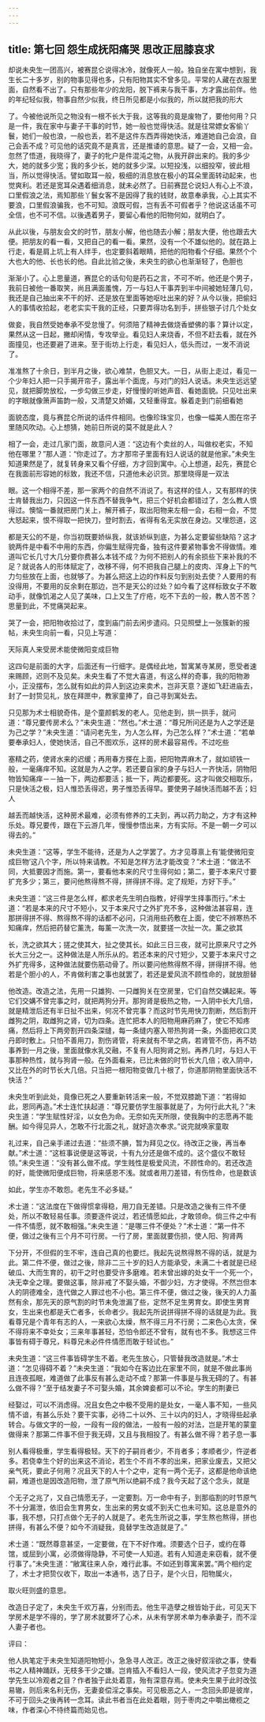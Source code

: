 ```yaml
---
---
---
```

title: 第七回 怨生成抚阳痛哭 思改正屈膝哀求
---



却说未央生一团高兴，被赛昆仑说得冰冷，就像死人一般。独自坐在寓中想到，我生长二十多岁，别的物事见得也多，只有阳物其实不曾多见。平常的人藏在衣服里面，自然看不出了。只有那些年少的龙阳，脱下裤来与我干事，方才露出前伴。他的年纪轻似我，物事自然少似我，终日所见都是小似我的，所以就把我的形大

了。今被他说所见之物没有一根不长大于我，这等我的竟是废物了，要他何用？只是一件，我在家中与妻子干事的时节，她一般也觉得快活。就是往常嫖女客偷丫鬟，她们一般也浪，一般也丢，若不是这件东西弄得她快活，难道她自己会浪，自己会丢不成？可见他的话究竟不是真言，还是推诿的意思。疑了一会，又相一会。忽然了悟道，我晓得了，妻子的牝户是件混沌之物，从我开辟出来的。我的多少大，她的就多少宽；我的多少长，她的就多少深。以短投浅，以细投窄，彼此相当，所以觉得快活。譬如取耳一般，极细的消息放在极小的耳朵里面转动起来，也觉爽利。若还是宽耳朵遇着细消息，就未必然了。日前赛昆仑说妇人有心上不浪，口里假浪之法，焉知那些丫鬟女客不是因得了我的钱财，故意奉承我，心上其实不要浪，口里假浪骗我，也不可知。浪既可假，岂有丢不可假者乎？他说这话虽不可全信，也不可不信。以後遇着男子，要留心看他的阳物何如，就明白了。

从此以後，与朋友会文的时节，朋友小解，他也随去小解；朋友大便，他也跟去大便。把朋友的看一看，又把自己的看一看。果然，没有一个不雄似他的。就在路上行走，看是肩上坑上有人绊手，也定要斜着眼睛，把他的阳物看个仔细。果然个个大也大的他、长也长的他。自此比验之後，未央生的欲心也渐渐轻了，色胆也

渐渐小了。心上思量道，赛昆仑的话句句是药石之言，不可不听。他还是个男子，我前日被他一番取笑，尚且满面羞愧，万一与妇人干事弄到半中间被她轻薄几句，我还是自己抽出来不干的好、还是放在里面等她呕吐出来的好？从今以後，把偷妇人的事情收拾起，老老实实干我的正经，只要弄得功名到手，拼些银子讨几个处女

做妾，我自然受她奉承不受怠慢了。何须陪了精神去做烧香塑佛的事？算计以定，果然从这一日起，撇却闲情，专攻举业。看见妇人来烧香，不但不赶去看，就在外面撞见，也还要避了进来。至于街坊上行走，看见妇人，低头而过，一发不消说了。

准准熬了十余日，到半月之後，欲心难禁，色胆又大。一日，从街上走过，看见一个少年妇人把一只手揭开帘子，露出半个面庞，与对门的妇人说话。未央生远远望见，就把脚势放松，一步勾做三步走，好慢慢的听她声音、看她面貌。只见吐出来的字眼就像箫声笛韵一般，又清楚又娇媚，又轻重得宜。躲着走到门前细看她

面貌态度，竟与赛昆仑所说的话件件相同。也像珍珠宝贝，也像一幅美人图在帘子里随风吹动。心上想猜，她前日所说的莫不就是此人？

相了一会，走过几家门面，故意问人道：“这边有个卖丝的人，叫做权老实，不知他在哪里？”那人道：“你走过了。方才那帘子里面有妇人说话的就是他家。”未央生知道果然是了，就复转身来又看个仔细，方才回到寓中。心上想道，起先，赛昆仑在我面前形容她的标致，我还不信，只道他未必识货。那里晓得是一双法

眼。这一个相得不差，那一家两个的自然不消说了。有这样的佳人，又有那样的侠士肯替我出力，只因这一件东西不替我争气，把三个好机会都错过了，怎么教人恨得过。懊恼一番就把房门关上，解开裤子，取出阳物来左相一会，右相一会，不觉大怒起来，恨不得取一把快刀，登时割去，省得有名无实放在身边。又埋怨道，这

都是天公的不是，你当初既要娇纵我，就该娇纵到底，为甚么定要留些缺陷？这才貌两件是中看不中用的东西，你偏生赋得完备，独有这件要紧物事舍不得做情。难道叫它长几寸大几分要你费甚么本钱不成？为何不把别人的有余损些下来补我的不足？就说各人的形体赋定了，改移不得，何不把我自己腿上的皮肉、浑身上下的气力匀些放在上面，也就够了。为甚么把这上边的作料反匀到别处去使？人要用的有没得用，不要用的反余剩在那边，岂不是天公的过处？如今看了这样标致女子不敢动手，就像饥渴之人见了美味，口上又生了疔疮，吃不下去的一般，教人苦不苦？思量到此，不觉痛哭起来。

哭了一会，把阳物收拾过了，度到庙门前去闲步遣闷。只见照壁上一张簇新的报帖，未央生向前一看，只见上写道：

天际真人来受房术能使微阳变成巨物

这四句是前面的大字，后面还有一行细字。是偶经此地，暂寓某寺某房，愿受者速来赐顾，迟则不及见矣。未央生看了不觉大喜道，有这么样的奇事，我的阳物渺小，正没摆布，怎么就有如此的异人到这边来卖术，岂非天意？遂如飞赶进庙去，封了一封贽见礼，放在拜匣中，教家童捧了，自己寻到寓处去。

只见那为术士相貌奇伟，是个童颜鹤发的老人。见他走到，拱一拱手，就问道：“尊兄要传房术么？”未央生道：“然也。”术士道：“尊兄所问还是为人之学还是为己之学？”未央生道：“请问老先生，为人怎么样，为己怎么样？”术士道：“若单要奉承妇人，使她快活，自己不图欢乐，这样的房术最容易传。不过吃些

塞精之药，使肾水来的迟缓；再用春方搽在上面，把阳物弄麻木了，就如顽铁一般，一毫痛痒不知。这就是为人之学。若还要自家的身子与妇人一齐快活，阴物阳物皆知痛痒－－抽一下，两边都要活；抵一下，两边都要死。这才叫做交相取乐，只是快活之极，妇人惟恐丢得迟，男子惟恐丢得早。要使男子越快活而越不丢；妇人

越丢而越快活，这种房术最难，必须有修养的工夫到，再以药力助之，方才有这种乐处。尊兄要传，跟在下云游几年，慢慢参悟出来，方有实际。不是一朝一夕可以得去的。”

未央生道：“这等，学生不能待，还是为人之学罢了。方才见尊禀上有‘能使微阳变成巨物’这八个字，所以特来请教。不知是怎样方法才能改变？”术士道：“做法不同，大抵要因才而施。第一，要看他本来的尺寸生得何如；第二，要于本来尺寸要扩充多少；第三，要问他熬得熬不得，拼得拼不得。定了规矩，方好下手。”

未央生道：“这三件是怎么样，都求老先生明白指教，好得学生择事而行。”术士道：“若是本来的尺寸不短小，又于本来尺寸之外扩充不多，这种做法甚容易，连那拼得拼不得、熬得熬不得的话都不必问，只消用些药敷在上面，使它不辨寒热不知痛痒，然后把药替它薰洗，每薰一次洗一次，就要搓一次扯一次。薰之欲其

长，洗之欲其大；搓之使其大，扯之使其长。如此三日三夜，就可比原来尺寸之外长大三分之一。这种做法是人所乐从的。若还本来的尺寸短少，又要于本来尺寸之外扩充得多，这种做法就要伤筋动骨了。所以要问他熬得熬不得，拼得拼不得。他若是个胆小的人，不肯做利害之事也就罢了，若还是爱风流不顾性命的，就放胆替

他改造。改造之法，先用一只雄狗、一只雌狗关在空房里，它们自然交媾起来。等它们交媾不曾完事之时，就把两狗分开。那狗肾是极热之物，一入阴中长大几倍，就是精泄后还有半日扯不出来，何况不曾完事？而这时节先用快刀割断，然后割开雌狗之阴，取雌狗之肾，切为四条。连忙把本人的阳物用麻药麻了，使它不知疼痛，然后将上下两旁割开四条深缝，每一条缝内塞入带热狗肾一条，外面把收口灵丹即时敷上。只怕不善用刀，割伤肾管，将来就有不举之病，若肾管不伤，再不妨事养到一月之後，里面就像水乳交融，不复有人阳狗肾之别。再养几时，与妇人干事那种热性，就与狗肾一般。在外面看来，已比未做的时节长大几倍；收入阴中，又比在外的时节长大几倍。只当把一根阳物变做几十根了，你道那阴物里面快活不快活？”

未央生听到此处，竟像已死之人要重新转活来一般，不觉双膝跪下道：“若得如此，恩同再造。”术士连忙扶起道：“尊兄要仿学生服事就是了，为何行此大礼？”未央生道：“学生赋性好淫，以女色为命。无奈如先天所限，使我胸中的志愿再不能酬。如今得见异人，怎敢不行北面之礼，就好造次奉求。”说完就唤家童取

礼过来，自己亲手递过去道：“些须不腆，暂为拜见之仪。待改正之後，再当奉献。”术士道：“这桩事说便是这等说，十有九分还是做不成的。这个盛仪不敢轻领。”未央生道：“没有甚么做不成。学生贱性是极爱风流，不顾性命的。若还改造的好，能使微阳便成巨物，将来感恩不浅。就或者用刀差错，有伤性命，也是数该

如此，学生亦不敢怨。老先生不必多疑。”

术士道：“这法度在下做得惯拿得稳，用刀自无差错。只是改造之後有三件不便处，所以不敢轻易任事。须要逐件说过，若还情愿如此，才敢领命。倘三件之中有一件不情愿，就不敢相强。”未央生道：“是哪三件不便处？”术士道：“第一件不便，做过之後有三个月不可行房。一行了房，里面就要伤损，使人阳、狗肾两

下分开，不但假的生不牢，连自己真的也要烂。我起先说熬得熬不得的话，就是为此。第二件不便，做过之後，除非二三十岁的妇人方能承受，未满二十者就是已经破瓜、大而生育的，初干之时也要受许多磨难。若未曾出嫁的处女干一个死一个，决无幸全之理。要做这事，除非戒了不娶头婚，不御少妇，方才使得。不然岂但本人的阴德难全，连代做之人罪过也不小也。第三件不便，做过之後，後天的人力虽然有余，那先天的原气割的时节未免泄漏了些，定然不足生男育女。即使生男育女，生出来也都是夭亡者多，长命者少。我起先所说拼得拼不得的话就是为此。我看尊兄是个青年有志的人，一来欲心太燥，熬不得三月不行房；二来色心太贪，保不得将来不幸处女；三来年事甚轻，恐怕令郎还不曾有，就有也不多。我想这三件事皆有碍于尊兄，料尊兄未必件件情愿而敢于轻试也。”

未央生道：“这三件事皆碍学生不着。老先生放心，只管替我改造就是。”术士道：“怎见得碍不着？”未央生道：“我如今在客边比在家里不同，就是不做此事尚且连夜孤眠，难道做了此事反有甚么走动不成？那第一件事是与我无碍的了。有甚么做不得？”至于结发妻子不可娶头婚，其余婢妾都可以不论。学生的荆妻已

经娶过，可以不消虑得。况且女色之中极不受用的是处女，一毫人事不知，一些风情不谙，有甚么乐处？要干实事，必待二十以外、三十以内的妇人，才晓得些起承转合。与做文字的一般，一段有一段的做法，一般有一般的对法，岂是开笔的蒙童做得来？那第二件事不但于我无碍，又且与我相投了。有甚么做不得？若子息一事

别人看得极重，学生看得极轻。天下的子嗣肖者少，不肖者多；孝顺者少，忤逆者多。若侥幸生个好的出来这不消论，若生个不肖不孝的出来，把家业废去，又把父亲气死，要此子何用？况且天下的人十个之中，定有一两个无子，这都是他命该绝嗣，难道也是因改造阳物，泄了原气所以绝嗣不成？我今天起了这个念头，就是

个无子之兆了，又自己情愿无子，一定要割。万一命中有子，到那临割的时节原气不十分漏泄，依旧会生育男女，生出来的男女或不到夭亡也未可知。这总是意外的事，我不想，只打点做个无子的人就是了。老先生所说之事，学生熬也熬得，拼也拼得，有甚么不便？如今不消疑我，竟替学生改造就是了。”

术士道：“既然尊意甚坚，一定要做，在下不好作难。须要选个日子，或约在尊馆，或屈到小寓，必须做得隐静，不可使一人知道。若有人知道走来窃看，就不便行事了。”未央生道：“敝寓往来人杂，难行此事。不如还到尊寓来罢。”两个相约定了，术士才把贽仪收下，取出一本通书，选了日子，是个火日，阳物属火，

取火旺则盛的意思。

改造日子定了，未央生千欢万喜，分别而去。他生平造孽之根皆始于此，可见天下学房术是学不得的，学了房术就要坏了心术，从未有学房术单为奉承妻子，而不淫人妻子者也。

评曰：

他人执笔定于未央生知道阳物短小，急急寻人改正。改正之後好叙淫欲之事，使看书之人精神踊跃，无枝多干少之嫌。岂肯插入不看妇人一段，使风流才子忽变为道学先生以冷观者之目？作者独于此处着意，殆有深意存焉。使未央生果于此时改弦易辙，则后来名利无伤，无妻妾偿淫之事矣。可见极恶之人，一念回头即是彼岸，不可于回头之後再转一念耳。读此书者当在此处着眼，则于枣肉之中嚼出橄榄之味，作者深心不待终篇而始见也。
